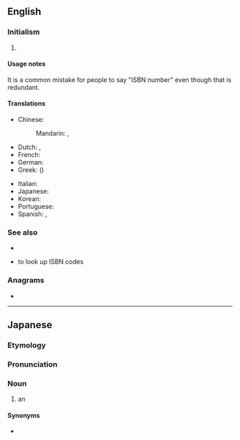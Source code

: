 ==English==

===Initialism===
{{rfc-header|Initialism}}
{{head|en|initialism}}

# {{w|International Standard Book Number}}

====Usage notes====
It is a common mistake for people to say "ISBN number" even though that is redundant.

====Translations====
{{trans-top|International Standard Book Number}}
* Chinese:
*: Mandarin: {{t+|cmn|國際標準書號|sc=Hani}}, {{t+|cmn|国际标准书号|tr=guójì biāozhǔn shūhào|sc=Hani}}
* Dutch: {{t|nl|Internationaal Standaard Boek Nummer}}, {{t|nl|Internationaal Standaard Boeknummer}}
* French: {{t|fr|Numéro international normalisé du livre (NINL)}}
* German: {{t|de|Internationale Standardbuchnummer|n}}
* Greek: {{t|el|ΔΠΑΒ|sc=Grek}} ({{t|el|διεθνής πρότυπος αριθμός βιβλίου|sc=Grek}})
{{trans-mid}}
* Italian: {{t|it|numero di riferimento internazionale del libro}}
* Japanese: {{t|ja|国際標準図書番号|tr=kokusai hyōjun tosho bangō|sc=Jpan}}
* Korean: {{t|ko|국제 표준 도서 번호|sc=Kore}}
* Portuguese: {{t|pt|Número Padrão Internacional de Livro|m}}
* Spanish: {{t|es|Número Estándar Internacional de Libros|m}}, {{t|es|Número Internacional Normalizado del Libro|m}}
{{trans-bottom}}

===See also===
* {{l|en|ISSN}}
* {{l|en|Special:Booksources}} to look up ISBN codes

===Anagrams===
* {{anagrams|en|bins|nibs|snib}}

----

==Japanese==
{{swp|lang=ja}}

===Etymology===
{{bor|ja|en|ISBN}}

===Pronunciation===
{{ja-pron|アイエスビーエヌ|acc=7}}

===Noun===
{{ja-noun|アイエスビーエヌ}}

# an {{l|en|ISBN}}

====Synonyms====
* {{ja-r|国%際%標%準%図%書%番%号|^こく%さい% ^ひょう%じゅん% ^と%しょ% ^ばん%ごう}}